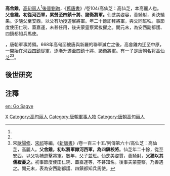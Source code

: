 '''高舍雞'''，[[高句丽人|高句丽人]]<ref name="舊唐書/卷104">[[後晉|後晉]][[劉昫|劉昫]]，《[[s:舊唐書/卷104|舊唐書]]》/卷104/高仙芝：高仙芝，本高麗人也。'''父舍雞，初從河西軍，累勞至四鎮十將、諸衛將軍。'''仙芝美姿容，善騎射，勇決驍果。少隨父至安西，以父有功授遊擊將軍。年二十餘即拜將軍，與父同班秩。事節度使田仁琬、蓋嘉運，未甚任用，後夫蒙靈察累拔擢之。開元末，為安西副都護、四鎮都知兵馬使。</ref>，唐朝軍事將領。668年高句丽被唐與新羅的聯軍滅亡之後，高舍雞内迁至中原，一開始在[[河西四郡|河西四鎮]]從軍，逐漸升遷至四鎮十將、諸衛將軍。有一子是唐朝名将[[高仙芝|高仙芝]]<ref name="舊唐書/卷104"/><ref>宋[[歐陽修|歐陽修]]、[[宋祁|宋祁]]等編，《[[新唐書|新唐書]]》/卷一百三十五/列傳第六十/高仙芝：高仙芝，高麗人。'''父舍雞，初以將軍隸河西軍，為四鎮校將'''。仙芝年二十餘，從至安西，以父功補遊擊將軍。數年，父子並班。仙芝美姿質，善騎射，'''父猶以其儒緩憂之。'''初事節度使田仁琬、蓋嘉運等，不甚知名。後事夫蒙靈察，乃善遇之。開元末，表為安西副都護、四鎮都知兵馬使。</ref>。

== 後世研究 ==
{{fact|高句丽人尚武，在唐境内形成多处武人集团。中国社会科学院的杨保隆认为有1/3到一半的高句丽曾被内迁至内地，并且成为中国内地一股重要的武人集团，在唐末五代历史中扮演了重要的角色。}}

==注釋==
{{reflist}}

[[Category:高姓|X]]
[[Category:高句丽人|Category:高句丽人]]
[[Category:唐朝軍事人物|Category:唐朝軍事人物]]
[[Category:唐朝高句丽人|Category:唐朝高句丽人]]




[[en:_Go_Sagye|en: Go Sagye]]